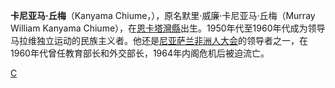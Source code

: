 '''卡尼亚马·丘梅'''（Kanyama Chiume，{{bd|1929年|11月22日|2007年|11月21日}}），原名默里·威廉·卡尼亚马·丘梅（Murray William Kanyama Chiume），在[[恩卡塔灣縣|恩卡塔灣縣]]出生。1950年代至1960年代成为领导马拉维独立运动的民族主义者。他还是[[马拉维大会党|尼亚萨兰非洲人大会]]的领导者之一，在1960年代曾任教育部长和外交部长，1964年内阁危机后被迫流亡。

{{Authority control}}
[[Category:馬拉威政治人物|C]]